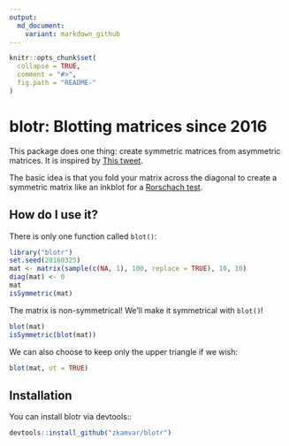 ```yaml
---
output:
  md_document:
    variant: markdown_github
---
```


<!-- README.md is generated from README.Rmd. Please edit that file -->

```r
knitr::opts_chunk$set(
  collapse = TRUE,
  comment = "#>",
  fig.path = "README-"
)
```

# blotr: Blotting matrices since 2016

This package does one thing: create symmetric matrices from asymmetric matrices.
It is inspired by [This
tweet](https://twitter.com/algaebarnacle/status/713103252582064128).

The basic idea is that you fold your matrix across the diagonal to create a 
symmetric matrix like an inkblot for a [Rorschach
test](https://en.wikipedia.org/wiki/Rorschach_test).

## How do I use it?

There is only one function called `blot()`:

```r
library("blotr")
set.seed(20160325)
mat <- matrix(sample(c(NA, 1), 100, replace = TRUE), 10, 10)
diag(mat) <- 0
mat
isSymmetric(mat)
```

The matrix is non-symmetrical! We'll make it symmetrical with `blot()`!

```r
blot(mat)
isSymmetric(blot(mat))
```

We can also choose to keep only the upper triangle if we wish:

```r
blot(mat, ut = TRUE)
```


## Installation

You can install blotr via devtools::

```r
devtools::install_github("zkamvar/blotr")
```

